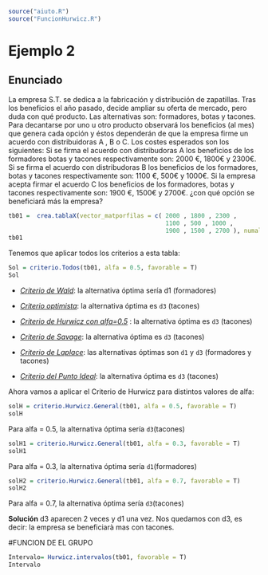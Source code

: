 
```{r}

source("aiuto.R")
source("FuncionHurwicz.R")


```

# Ejemplo 2

## Enunciado



La empresa S.T. se dedica a la fabricación y distribución de zapatillas. Tras los
beneficios el año pasado, decide ampliar su oferta de mercado, pero duda con qué producto. 
Las alternativas son: formadores, botas y tacones. 
Para decantarse por uno u otro producto observará los  beneficios (al mes) que genera cada
opción y éstos dependerán de que la empresa firme un acuerdo con  distribuidoras A , B o C. 
Los costes esperados son los siguientes:
Si se firma el acuerdo con distribudoras A los beneficios de los formadores
 botas y tacones respectivamente son: 2000 €, 1800€ y 2300€.
Si  se firma el acuerdo con distribudoras B los beneficios de los formadores, botas y tacones
respectivamente son: 1100 €, 500€ y 1000€.
Si la empresa acepta firmar el acuerdo C los beneficios de los formadores, botas y tacones
respectivamente son: 1900 €, 1500€ y 2700€.
¿con qué opción se beneficiará más la empresa?



```{r}
tb01 =  crea.tablaX(vector_matporfilas = c( 2000 , 1800 , 2300 ,
                                            1100 , 500 , 1000 ,
                                            1900 , 1500 , 2700 ), numalternativas = 3, numestados = 3)
tb01
```




Tenemos que aplicar todos los criterios a esta tabla:

```{r}
Sol = criterio.Todos(tb01, alfa = 0.5, favorable = T)
Sol
```
-   [*Criterio de Wald*]{.ul}: la alternativa óptima sería d1 (formadores)

-   [*Criterio optimista*]{.ul}: la alternativa óptima es `d3`
    (tacones)

-   [*Criterio de Hurwicz con alfa=0.5*]{.ul} : la alternativa óptima es
    `d3` (tacones)

-   [*Criterio de Savage*]{.ul}: la alternativa óptima es `d3` (tacones)

-   [*Criterio de Laplace*]{.ul}: las alternativas óptimas son `d1` y
    `d3` (formadores y tacones)

-   [*Criterio del Punto Ideal*]{.ul}: la alternativa óptima es `d3`
    (tacones)






Ahora vamos a aplicar el Criterio de Hurwicz para distintos valores de alfa:

```{r}
solH = criterio.Hurwicz.General(tb01, alfa = 0.5, favorable = T)
solH
```

Para alfa = 0.5, la alternativa óptima sería `d3`(tacones)

```{r}
solH1 = criterio.Hurwicz.General(tb01, alfa = 0.3, favorable = T)
solH1
```

Para alfa = 0.3, la alternativa óptima sería `d1`(formadores)

```{r}
solH2 = criterio.Hurwicz.General(tb01, alfa = 0.7, favorable = T)
solH2
```

Para alfa = 0.7, la alternativa óptima sería `d3`(tacones)

**Solución** 
 d3 aparecen 2 veces y d1 una vez. Nos quedamos con d3, es decir: la empresa se
 beneficiarà mas con tacones.



#FUNCION DE EL GRUPO

```{r}
Intervalo= Hurwicz.intervalos(tb01, favorable = T)
Intervalo
```

